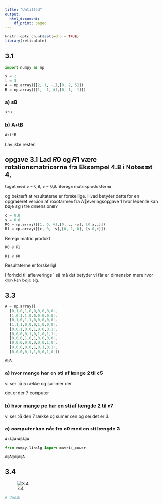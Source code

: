 ```yaml
---
title: "Untitled"
output:
  html_document:
    df_print: paged
---
```


```r
knitr::opts_chunk$set(echo = TRUE)
library(reticulate)
```

## 3.1 

```python
import numpy as np
```


```python
s = 2
t = 3
A = np.array([[2, 1, -1],[0, 2, 5]])
B = np.array([[1, -1, 0],[0, 1, -1]])
```

### a) sB

```python
s*B
```

### b) A+tB

```python
A+t*B
```



Lav ikke resten

## opgave 3.1 Lad 𝑅0 og 𝑅1 være rotationsmatricerne fra Eksempel 4.8 i Notesæt 4,
taget med 𝑐 = 0,8, 𝑠 = 0,6. Beregn matrixprodukterne

og bekræft at resultaterne er forskellige. Hvad betyder dette for en opgraderet
version af robotarmen fra Aeveringsopgave 1 hvor ledende kan bøje sig i tre
dimensioner?

```python
c = 0.8
s = 0.6
R0 = np.array([[1, 0, 0],[0, c, -s], [0,s,c]])
R1 = np.array([[c, 0, -s],[0, 1, 0], [s,0,c]])
```
Beregn matric produkt

```python
R0 @ R1
```

```python
R1 @ R0
```

Resultaterne er forskelligl

I forhold til aflerverings 1 så må det betyder vi får en dimension
mere hvor den kan bøje sig.

## 3.3 

```python
A = np.array([
  [0,1,0,1,0,0,0,0,0,0],
  [1,0,1,1,0,0,0,0,0,0],
  [0,1,0,1,1,0,0,0,0,0],
  [1,1,1,0,0,0,1,0,0,0],
  [0,0,1,0,0,1,0,0,0,1],
  [0,0,0,0,1,0,1,0,1,1],
  [0,0,0,1,0,1,0,0,0,0],
  [0,0,0,0,0,0,0,0,1,0],
  [0,0,0,0,0,1,0,1,0,1],
  [0,0,0,0,1,1,0,0,1,0]])
```


```python
A@A
```

### a) hvor mange har en sti af længe 2 til c5

vi ser på 5 række og summer den

det er der 7 computer

### b) hvor mange pc har en sti af længde 2 til c7

vi ser på den 7 række og sumer den og ser det er 3.


### c) computer kan nås fra c9 med en sti længde 3

```python
A+A@A+A@A@A
```



```python
from numpy.linalg import matrix_power

A@A@A@A@A
```


## 3.4

![3.4](34a-d.png)





```r
# dansk
```

